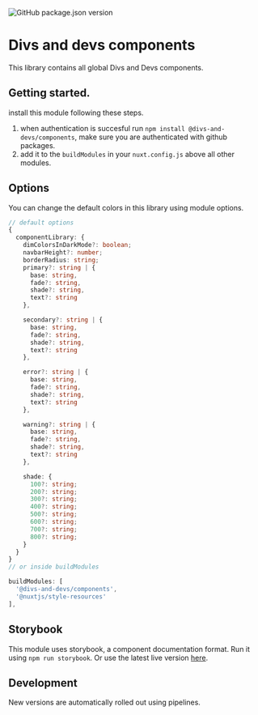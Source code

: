 
<Meta title='Welcome' />

![GitHub package.json version](https://img.shields.io/github/package-json/v/divs-and-devs/components?color=%2318a5e2&label=%40divs-and-devs%2Fcomponents&style=flat-square)

# Divs and devs components

This library contains all global Divs and Devs components.

## Getting started.

install this module following these steps.
1. when authentication is succesful run `npm install @divs-and-devs/components`, make sure you are authenticated with github packages.
2. add it to the `buildModules` in your `nuxt.config.js` above all other modules.

## Options

You can change the default colors in this library using module options.

```ts
// default options
{
  componentLibrary: {
    dimColorsInDarkMode?: boolean;
    navbarHeight?: number;
    borderRadius: string;
    primary?: string | {
      base: string,
      fade?: string,
      shade?: string,
      text?: string
    },

    secondary?: string | {
      base: string,
      fade?: string,
      shade?: string,
      text?: string
    },

    error?: string | {
      base: string,
      fade?: string,
      shade?: string,
      text?: string
    },

    warning?: string | {
      base: string,
      fade?: string,
      shade?: string,
      text?: string
    },

    shade: {
      100?: string;
      200?: string;
      300?: string;
      400?: string;
      500?: string;
      600?: string;
      700?: string;
      800?: string;
    }
  }
}
// or inside buildModules

buildModules: [
  '@divs-and-devs/components',
  '@nuxtjs/style-resources'
],
```

## Storybook

This module uses storybook, a component documentation format. Run it using `npm run storybook`. Or use the latest live version [here](https://components.divsanddevs.nl).

## Development

New versions are automatically rolled out using pipelines.
